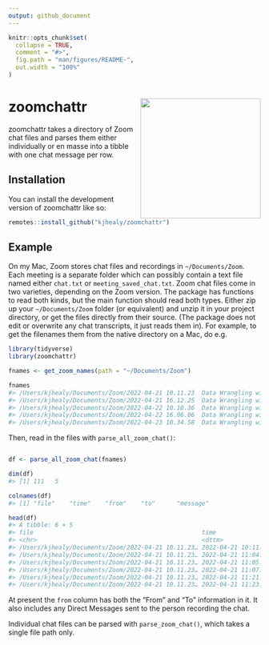 ```yaml
---
output: github_document
---
```


<!-- README.md is generated from README.Rmd. Please edit that file -->

```r
knitr::opts_chunk$set(
  collapse = TRUE,
  comment = "#>",
  fig.path = "man/figures/README-",
  out.width = "100%"
)
```

# zoomchattr <img src="man/figures/zoomchattr.png" align="right" width="240">


<!-- badges: start -->
<!-- badges: end -->

zoomchattr takes a directory of Zoom chat files and parses them either individually or en masse into a tibble with one chat message per row.

## Installation

You can install the development version of zoomchattr like so:

``` r
remotes::install_github("kjhealy/zoomchattr")
```

## Example

On my Mac, Zoom stores chat files and recordings in `~/Documents/Zoom`. Each meeting is a separate folder which can possibly contain a text file named either `chat.txt` or `meeting_saved_chat.txt`. Zoom chat files come in two varieties, depending on the Zoom version. The package has functions to read both kinds, but the main function should read both types. Either zip up your `~/Documents/Zoom` folder (or equivalent) and unzip it in your project directory, or get the files directly from their source. (The package does not edit or overwrite any chat transcripts, it just reads them in). For example, to get the filenames them from the native directory on a Mac, do e.g.



``` r
library(tidyverse)
library(zoomchattr)

fnames <- get_zoom_names(path = "~/Documents/Zoom")

fnames
#> /Users/kjhealy/Documents/Zoom/2022-04-21 10.11.23  Data Wrangling with R (April 2022)/meeting_saved_chat.txt
#> /Users/kjhealy/Documents/Zoom/2022-04-21 16.12.25  Data Wrangling with R (April 2022)/meeting_saved_chat.txt
#> /Users/kjhealy/Documents/Zoom/2022-04-22 10.10.36  Data Wrangling with R (April 2022)/meeting_saved_chat.txt
#> /Users/kjhealy/Documents/Zoom/2022-04-22 16.06.06  Data Wrangling with R (April 2022)/meeting_saved_chat.txt
#> /Users/kjhealy/Documents/Zoom/2022-04-23 10.34.58  Data Wrangling with R (April 2022)/meeting_saved_chat.txt
```

Then, read in the files with `parse_all_zoom_chat()`:

``` r

df <- parse_all_zoom_chat(fnames)

dim(df)
#> [1] 111   5

colnames(df)
#> [1] "file"    "time"    "from"    "to"      "message"

head(df)
#> A tibble: 6 × 5
#> file                                               time                from          to          message                                       
#> <chr>                                              <dttm>              <chr>         <chr>       <chr>                                         
#> /Users/kjhealy/Documents/Zoom/2022-04-21 10.11.23… 2022-04-21 10:11:23 Kaity       Kieran Hea… "Hi Kieran, I’ll be logging out now. Please t…
#> /Users/kjhealy/Documents/Zoom/2022-04-21 10.11.23… 2022-04-21 11:04:58 lausmither… Kieran Hea… "How do you get to R studio preferences with …
#> /Users/kjhealy/Documents/Zoom/2022-04-21 10.11.23… 2022-04-21 11:05:28 Kieran Healy laursmither… "It should be under \"Tools > Global Options”"
#> /Users/kjhealy/Documents/Zoom/2022-04-21 10.11.23… 2022-04-21 11:07:56 lauraabcder… Kieran Hea… "Ok thx"                                      
#> /Users/kjhealy/Documents/Zoom/2022-04-21 10.11.23… 2022-04-21 11:21:12 Laura Grpea… Everyone    "Is there a keyboard shortcut for the pipe op…
#> /Users/kjhealy/Documents/Zoom/2022-04-21 10.11.23… 2022-04-21 11:23:06 Taylor Fnam… Everyone    "Ctrl + Shift + M (Windows)"                  

```

At present the `from` column has both the "From" and "To" information in it. It also includes any Direct Messages sent to the person recording the chat. 

Individual chat files can be parsed with `parse_zoom_chat()`, which takes a single file path only.
